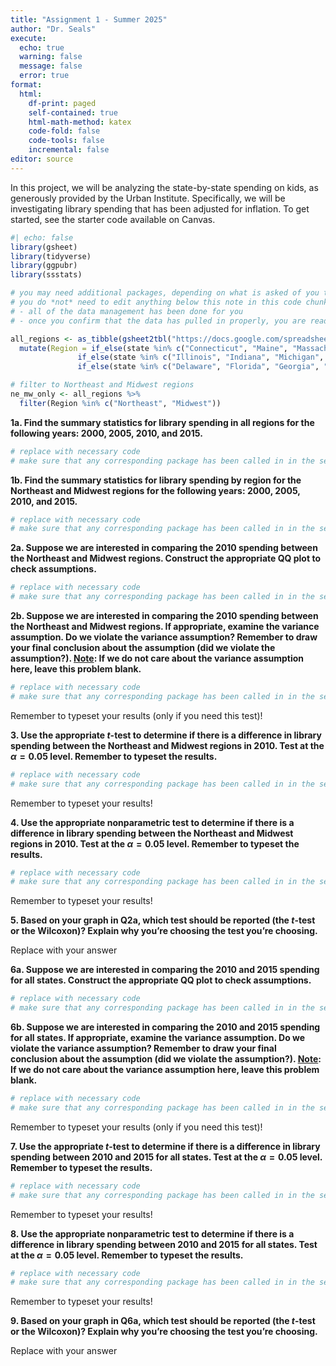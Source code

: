 ```yaml
---
title: "Assignment 1 - Summer 2025"
author: "Dr. Seals"
execute:
  echo: true
  warning: false
  message: false
  error: true
format: 
  html:
    df-print: paged
    self-contained: true
    html-math-method: katex
    code-fold: false
    code-tools: false
    incremental: false
editor: source
---
```


In this project, we will be analyzing the state-by-state spending on kids, as generously provided by the Urban Institute. Specifically, we will be investigating library spending that has been adjusted for inflation. To get started, see the starter code available on Canvas.

```r
#| echo: false
library(gsheet) 
library(tidyverse)
library(ggpubr)
library(ssstats)

# you may need additional packages, depending on what is asked of you throughout the project
# you do *not* need to edit anything below this note in this code chunk!
# - all of the data management has been done for you
# - once you confirm that the data has pulled in properly, you are ready to begin the project

all_regions <- as_tibble(gsheet2tbl("https://docs.google.com/spreadsheets/d/1ByIX8wOJKk-CjtJ6XJcg1JyxJN6cJSWbvx6vxNoviDs/edit#gid=0"))  %>%
  mutate(Region = if_else(state %in% c("Connecticut", "Maine", "Massachusetts", "New Hampshire", "Rhode Island", "Vermont", "New Jersey", "New York", "Pennsylvania"), "Northeast",
               if_else(state %in% c("Illinois", "Indiana", "Michigan", "Ohio", "Wisconsin", "Iowa", "Kansas", "Minnseota", "Missouri", "Nebraska", "North Dakota", "South Dakota"), "Midwest",
               if_else(state %in% c("Delaware", "Florida", "Georgia", "Maryland", "North Carolina", "South Carolina", "Virginia", "District of Columbia", "West Virginia", "Alabama", "Kentucky", "Mississippi", "Tennessee", "Arkansas", "Louisiana", "Oklahoma", "Texas"), "South", "West")))) # regions as defined by Census Bureau

# filter to Northeast and Midwest regions
ne_mw_only <- all_regions %>% 
  filter(Region %in% c("Northeast", "Midwest"))
```

**1a. Find the summary statistics for library spending in all regions for the following years: 2000, 2005, 2010, and 2015.**

```r
# replace with necessary code
# make sure that any corresponding package has been called in in the setup chunk; if not, please add the package to that chunk
```

**1b. Find the summary statistics for library spending by region for the Northeast and Midwest regions for the following years: 2000, 2005, 2010, and 2015.**

```r
# replace with necessary code
# make sure that any corresponding package has been called in in the setup chunk; if not, please add the package to that chunk
```

**2a. Suppose we are interested in comparing the 2010 spending between the Northeast and Midwest regions. Construct the appropriate QQ plot to check assumptions.**

```r
# replace with necessary code
# make sure that any corresponding package has been called in in the setup chunk; if not, please add the package to that chunk
```

**2b. Suppose we are interested in comparing the 2010 spending between the Northeast and Midwest regions. If appropriate, examine the variance assumption. Do we violate the variance assumption? Remember to draw your final conclusion about the assumption (did we violate the assumption?). <u>Note</u>: If we do not care about the variance assumption here, leave this problem blank.**

```r
# replace with necessary code
# make sure that any corresponding package has been called in in the setup chunk; if not, please add the package to that chunk
```
  
Remember to typeset your results (only if you need this test)!
  
**3. Use the appropriate *t*-test to determine if there is a difference in library spending between the Northeast and Midwest regions in 2010. Test at the $\alpha=0.05$ level. Remember to typeset the results.**

```r
# replace with necessary code
# make sure that any corresponding package has been called in in the setup chunk; if not, please add the package to that chunk
```

Remember to typeset your results! 
  
**4. Use the appropriate nonparametric test to determine if there is a difference in library spending between the Northeast and Midwest regions in 2010. Test at the $\alpha=0.05$ level. Remember to typeset the results.**

```r
# replace with necessary code
# make sure that any corresponding package has been called in in the setup chunk; if not, please add the package to that chunk
```

Remember to typeset your results!
  
**5. Based on your graph in Q2a, which test should be reported (the *t*-test or the Wilcoxon)? Explain why you're choosing the test you're choosing.**

Replace with your answer

**6a. Suppose we are interested in comparing the 2010 and 2015 spending for all states. Construct the appropriate QQ plot to check assumptions.**

```r
# replace with necessary code
# make sure that any corresponding package has been called in in the setup chunk; if not, please add the package to that chunk
```

**6b. Suppose we are interested in comparing the 2010 and 2015 spending for all states. If appropriate, examine the variance assumption. Do we violate the variance assumption? Remember to draw your final conclusion about the assumption (did we violate the assumption?). <u>Note</u>: If we do not care about the variance assumption here, leave this problem blank.**

```r
# replace with necessary code
# make sure that any corresponding package has been called in in the setup chunk; if not, please add the package to that chunk
```

Remember to typeset your results (only if you need this test)!

**7. Use the appropriate *t*-test to determine if there is a difference in library spending between 2010 and 2015 for all states. Test at the $\alpha=0.05$ level. Remember to typeset the results.**

```r
# replace with necessary code
# make sure that any corresponding package has been called in in the setup chunk; if not, please add the package to that chunk
```

Remember to typeset your results!
  
**8. Use the appropriate nonparametric test to determine if there is a difference in library spending between 2010 and 2015 for all states. Test at the $\alpha=0.05$ level. Remember to typeset the results.**

```r
# replace with necessary code
# make sure that any corresponding package has been called in in the setup chunk; if not, please add the package to that chunk
```

Remember to typeset your results!

**9. Based on your graph in Q6a, which test should be reported (the *t*-test or the Wilcoxon)? Explain why you're choosing the test you're choosing.**

Replace with your answer






